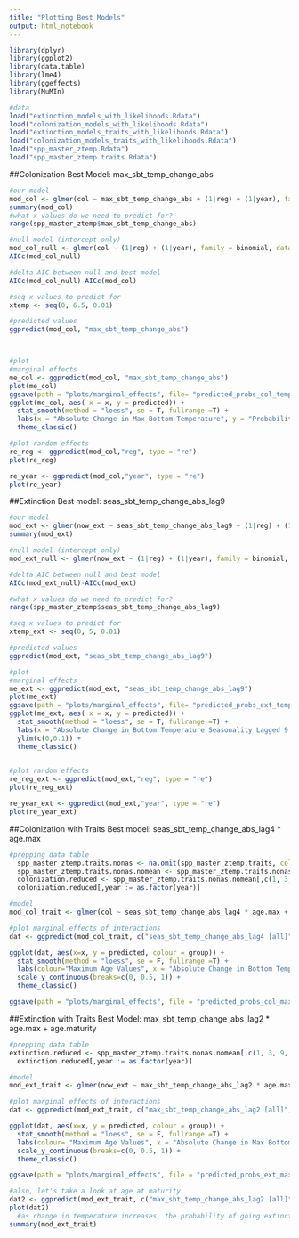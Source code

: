 ```yaml
---
title: "Plotting Best Models"
output: html_notebook
---
```

```r
library(dplyr)
library(ggplot2)
library(data.table)
library(lme4)
library(ggeffects)
library(MuMIn)

#data
load("extinction_models_with_likelihoods.Rdata")
load("colonization_models_with_likelihoods.Rdata")
load("extinction_models_traits_with_likelihoods.Rdata")
load("colonization_models_traits_with_likelihoods.Rdata")
load("spp_master_ztemp.Rdata")
load("spp_master_ztemp.traits.Rdata")
```

##Colonization
Best Model: max_sbt_temp_change_abs
```r
#our model
mod_col <- glmer(col ~ max_sbt_temp_change_abs + (1|reg) + (1|year), family = binomial, data = spp_master_ztemp)
summary(mod_col)
#what x values do we need to predict for?
range(spp_master_ztemp$max_sbt_temp_change_abs)

#null model (intercept only)
mod_col_null <- glmer(col ~ (1|reg) + (1|year), family = binomial, data = spp_master_ztemp)
AICc(mod_col_null)

#delta AIC between null and best model
AICc(mod_col_null)-AICc(mod_col)

#seq x values to predict for
xtemp <- seq(0, 6.5, 0.01)

#predicted values
ggpredict(mod_col, "max_sbt_temp_change_abs")



#plot
#marginal effects
me_col <- ggpredict(mod_col, "max_sbt_temp_change_abs")
plot(me_col)
ggsave(path = "plots/marginal_effects", file= "predicted_probs_col_temponly.jpg")
ggplot(me_col, aes( x = x, y = predicted)) +
  stat_smooth(method = "loess", se = T, fullrange =T) +
  labs(x = "Absolute Change in Max Bottom Temperature", y = "Probability of Colonization",title = "Predicted Probabilities of Colonization") +
  theme_classic()

#plot random effects
re_reg <- ggpredict(mod_col,"reg", type = "re")
plot(re_reg)

re_year <- ggpredict(mod_col,"year", type = "re")
plot(re_year)

```

##Extinction
Best model: seas_sbt_temp_change_abs_lag9
```r
#our model
mod_ext <- glmer(now_ext ~ seas_sbt_temp_change_abs_lag9 + (1|reg) + (1|year), family = binomial, data = spp_master_ztemp)
summary(mod_ext)

#null model (intercept only)
mod_ext_null <- glmer(now_ext ~ (1|reg) + (1|year), family = binomial, data = spp_master_ztemp)

#delta AIC between null and best model
AICc(mod_ext_null)-AICc(mod_ext)

#what x values do we need to predict for?
range(spp_master_ztemp$seas_sbt_temp_change_abs_lag9)

#seq x values to predict for
xtemp_ext <- seq(0, 5, 0.01)

#predicted values
ggpredict(mod_ext, "seas_sbt_temp_change_abs_lag9")

#plot
#marginal effects
me_ext <- ggpredict(mod_ext, "seas_sbt_temp_change_abs_lag9")
plot(me_ext)
ggsave(path = "plots/marginal_effects", file= "predicted_probs_ext_temponly.jpg")
ggplot(me_ext, aes( x = x, y = predicted)) +
  stat_smooth(method = "loess", se = T, fullrange =T) +
  labs(x = "Absolute Change in Bottom Temperature Seasonality Lagged 9 Years", y = "Probability of Extinction",title = "Predicted Probabilities of Extinction") +
  ylim(c(0,0.1)) +
  theme_classic()
  

#plot random effects
re_reg_ext <- ggpredict(mod_ext,"reg", type = "re")
plot(re_reg_ext)

re_year_ext <- ggpredict(mod_ext,"year", type = "re")
plot(re_year_ext)
```

##Colonization with Traits
Best model: seas_sbt_temp_change_abs_lag4 * age.max
```r
#prepping data table
  spp_master_ztemp.traits.nonas <- na.omit(spp_master_ztemp.traits, cols=c("age.max", "age.maturity", "tl")) #gets rid of any rows missing any of these trait data values
  spp_master_ztemp.traits.nonas.nomean <- spp_master_ztemp.traits.nonas[, grep("mean*", colnames(spp_master_ztemp.traits.nonas)):=NULL] #get rid of columns with mean temp variables
  colonization.reduced <- spp_master_ztemp.traits.nonas.nomean[,c(1, 3, 6, 45:230, 239, 246, 251)]#reduces to columns we need
  colonization.reduced[,year := as.factor(year)]

#model
mod_col_trait <- glmer(col ~ seas_sbt_temp_change_abs_lag4 * age.max + (1|reg) + (1|year), family = "binomial", data = colonization.reduced)

#plot marginal effects of interactions
dat <- ggpredict(mod_col_trait, c("seas_sbt_temp_change_abs_lag4 [all]", "age.max [1,50,100,200]"))

ggplot(dat, aes(x=x, y = predicted, colour = group)) +
  stat_smooth(method = "loess", se = F, fullrange =T) +
  labs(colour="Maximum Age Values", x = "Absolute Change in Bottom Temperature Seasonality Lagged 4 Years", y = "Probability of Colonization",title = "Predicted Probabilities of Colonization") +
  scale_y_continuous(breaks=c(0, 0.5, 1)) +
  theme_classic()

ggsave(path = "plots/marginal_effects", file = "predicted_probs_col_maxage.jpg")

```

##Extinction with Traits
Best Model: max_sbt_temp_change_abs_lag2 * age.max + age.maturity
```r
#prepping data table
extinction.reduced <- spp_master_ztemp.traits.nonas.nomean[,c(1, 3, 9, 45:230, 239, 246, 251)]
  extinction.reduced[,year := as.factor(year)]

#model
mod_ext_trait <- glmer(now_ext ~ max_sbt_temp_change_abs_lag2 * age.max + age.maturity + (1|reg) + (1|year), family = "binomial", data = extinction.reduced)

#plot marginal effects of interactions
dat <- ggpredict(mod_ext_trait, c("max_sbt_temp_change_abs_lag2 [all]", "age.max [1,50,100,200]"))

ggplot(dat, aes(x=x, y = predicted, colour = group)) +
  stat_smooth(method = "loess", se = F, fullrange =T) +
  labs(colour= "Maximum Age Values", x = "Absolute Change in Max Bottom Temperature 2 Years Ago", y = "Extinction Probability",title = "Predicted Probabilities of Extinction") +
  scale_y_continuous(breaks=c(0, 0.5, 1)) +
  theme_classic()

ggsave(path = "plots/marginal_effects", file = "predicted_probs_ext_maxage.jpg")

#also, let's take a look at age at maturity
dat2 <- ggpredict(mod_ext_trait, c("max_sbt_temp_change_abs_lag2 [all]", "age.maturity [0.5, 20, 50, 80]"))
plot(dat2)
  #as change in temperature increases, the probability of going extinct increases MOST if you mature early and LEAST if you mature late
summary(mod_ext_trait)
```


